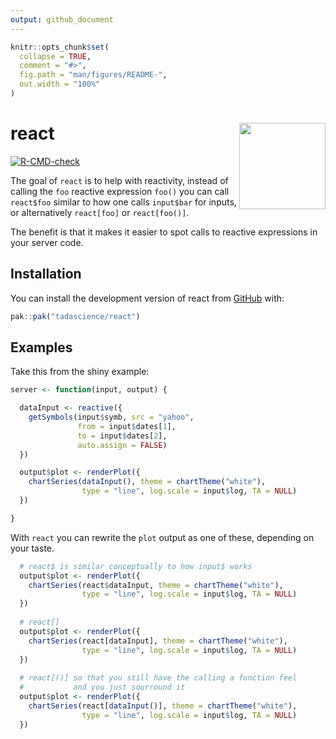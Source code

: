```yaml
---
output: github_document
---
```


<!-- README.md is generated from README.Rmd. Please edit that file -->

```r
knitr::opts_chunk$set(
  collapse = TRUE,
  comment = "#>",
  fig.path = "man/figures/README-",
  out.width = "100%"
)
```

# react <a href="https://react.tada.science"><img src="man/figures/logo.png" align="right" height="138" /></a>

<!-- badges: start -->
  [![R-CMD-check](https://github.com/tadascience/react/actions/workflows/R-CMD-check.yaml/badge.svg)](https://github.com/tadascience/react/actions/workflows/R-CMD-check.yaml)
<!-- badges: end -->

The goal of `react` is to help with reactivity, instead of calling the `foo`
reactive expression `foo()` you can call `react$foo` similar to how one 
calls `input$bar` for inputs, or alternatively `react[foo]` or `react[foo()]`.

The benefit is that it makes it easier to spot calls to reactive expressions
in your server code. 

## Installation

You can install the development version of react from [GitHub](https://github.com/) with:

``` r
pak::pak("tadascience/react")
```

## Examples

Take this from the shiny example: 

```r
server <- function(input, output) {

  dataInput <- reactive({
    getSymbols(input$symb, src = "yahoo",
               from = input$dates[1],
               to = input$dates[2],
               auto.assign = FALSE)
  })

  output$plot <- renderPlot({
    chartSeries(dataInput(), theme = chartTheme("white"),
                type = "line", log.scale = input$log, TA = NULL)
  })

}
```

With `react` you can rewrite the `plot` output as one of these, depending on your
taste. 

```r
  # react$ is similar conceptually to how input$ works
  output$plot <- renderPlot({
    chartSeries(react$dataInput, theme = chartTheme("white"),
                type = "line", log.scale = input$log, TA = NULL)
  })
  
  # react[] 
  output$plot <- renderPlot({
    chartSeries(react[dataInput], theme = chartTheme("white"),
                type = "line", log.scale = input$log, TA = NULL)
  })
  
  # react[()] so that you still have the calling a function feel
  #           and you just sourround it
  output$plot <- renderPlot({
    chartSeries(react[dataInput()], theme = chartTheme("white"),
                type = "line", log.scale = input$log, TA = NULL)
  })
  
```


